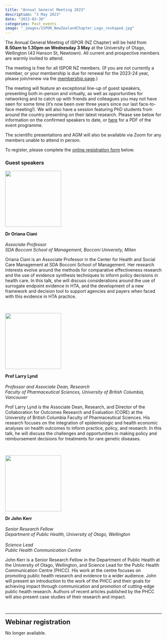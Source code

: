 ```yaml
---
title: "Annual General Meeting 2023"
description: "3 May 2023"
date: "2023-03-30"
categories: Past events
image: "_images/ISPOR_NewZealandChapter_Logo_reshaped.jpg"
---
```


The Annual General Meeting of ISPOR (NZ Chapter) will be held from **8.50am to 1.30pm on Wednesday 3 May** at the University of Otago, Wellington (43 Hanson St, Newtown). All current and prospective members are warmly invited to attend.

The meeting is free for all ISPOR NZ members. (If you are not currently a member, or your membership is due for renewal for the 2023-24 year, please join/renew via the [membership page](/membership.qmd).)

The meeting will feature an exceptional line-up of guest speakers, presenting both in-person and virtually, as well as opportunities for networking and to catch up with friends and colleagues you may not have seen for some time (it's now been over three years since our last face-to-face meeting!). We will also have a session featuring PhD students from around the country presenting on their latest research. Please see below for information on the confirmed speakers to date, or [here](_images/ISPOR_NZ_AGM_2023_Programme.pdf){target="_blank"} for a PDF of the event programme.

The scientific presentations and AGM will also be available via Zoom for any members unable to attend in person.

To register, please complete the [online registration form](#webinar-registration) below.

### Guest speakers

::: {layout="[15, 90]"}
![](_images/oriana-ciani.jpg){style="width:180px"}

**Dr Oriana Ciani**\
\
*Associate Professor*\
*SDA Bocconi School of Management, Bocconi University, Milan*
:::

Oriana Ciani is an Associate Professor in the Center for Health and Social Care Management at SDA Bocconi School of Management. Her research interests evolve around the methods for comparative effectiveness research and the use of evidence synthesis techniques to inform policy decisions in health care. In this talk, she will discuss considerations around the use of surrogate endpoint evidence in HTA, and the development of a new framework and decision tool to support agencies and payers when faced with this evidence in HTA practice.

\

::: {layout="[15, 90]"}
![](_images/larry-lynd.jpg){style="width:180px"}

**Prof Larry Lynd**\
\
*Professor and Associate Dean, Research*\
*Faculty of Pharmaceutical Sciences, University of British Columbia, Vancouver*
:::

Prof Larry Lynd is the Associate Dean, Research, and Director of the Collaboration for Outcomes Research and Evaluation (CORE) at the University of British Columbia Faculty of Pharmaceutical Sciences. His research focuses on the integration of epidemiologic and health economic analyses on health outcomes to inform practice, policy, and research. In this talk, he will discuss the challenges and opportunities in making policy and reimbursement decisions for treatments for rare genetic diseases.

\

::: {layout="[15, 90]"}
![](_images/john-kerr.jpg){style="width:180px"}

**Dr John Kerr**\
\
*Senior Research Fellow*\
*Department of Public Health, University of Otago, Wellington*\
\
*Science Lead*\
*Public Health Communication Centre*
:::

John Kerr is a Senior Research Fellow in the Department of Public Health at the University of Otago, Wellington, and Science Lead for the Public Health Communication Centre (PHCC). His work at the centre focuses on promoting public health research and evidence to a wider audience. John will present an introduction to the work of the PHCC and their goals for achieving impact through communication and promotion of cutting-edge public health research. Authors of recent articles published by the PHCC will also present case studies of their research and impact.

\

***

## Webinar registration{style="max-width:800px; margin:auto"}

No longer available.
